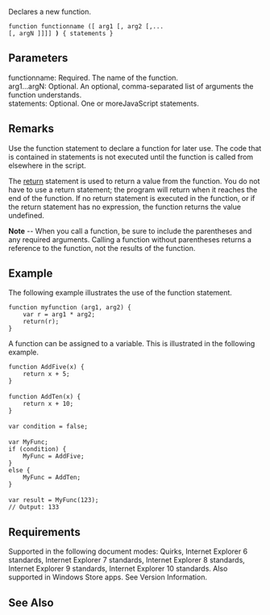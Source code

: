 Declares a new function.

 function functionname ([ arg1 [, arg2 [,...[, argN ]]]] ''')''' { statements }

==Parameters==
; functionname: Required. The name of the function.
; arg1...argN: Optional. An optional, comma-separated list of arguments the function understands.
; statements: Optional. One or moreJavaScript statements.

==Remarks==
Use the function statement to declare a function for later use. The code that is contained in statements is not executed until the function is called from elsewhere in the script.

The [[javascript/Statements/return|return]] statement is used to return a value from the function. You do not have to use a return statement; the program will return when it reaches the end of the function. If no return statement is executed in the function, or if the return statement has no expression, the function returns the value undefined.

'''Note''' -- When you call a function, be sure to include the parentheses and any required arguments. Calling a function without parentheses returns a reference to the function, not the results of the function.


==Example==
The following example illustrates the use of the function statement.

 function myfunction (arg1, arg2) {
     var r = arg1 * arg2;
     return(r);
 }
A function can be assigned to a variable. This is illustrated in the following example.

 function AddFive(x) {
     return x + 5;
 }
 
 function AddTen(x) {
     return x + 10;
 }
 
 var condition = false;
 
 var MyFunc;
 if (condition) {
     MyFunc = AddFive;
 }
 else {
     MyFunc = AddTen;
 }
 
 var result = MyFunc(123);
 // Output: 133

==Requirements==
Supported in the following document modes: Quirks, Internet Explorer 6 standards, Internet Explorer 7 standards, Internet Explorer 8 standards, Internet Explorer 9 standards, Internet Explorer 10 standards. Also supported in Windows Store apps. See Version Information.


==See Also==

              
